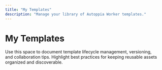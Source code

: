 ```yaml
---
title: "My Templates"
description: "Manage your library of Autoppia Worker templates."
---
```


# My Templates

Use this space to document template lifecycle management, versioning, and collaboration tips. Highlight best practices for keeping reusable assets organized and discoverable.
